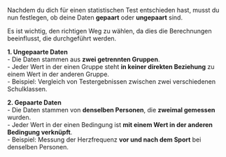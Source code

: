 Nachdem du dich für einen statistischen Test entschieden hast, musst du nun festlegen, ob deine Daten **gepaart** oder **ungepaart** sind.

Es ist wichtig, den richtigen Weg zu wählen, da dies die Berechnungen beeinflusst, die durchgeführt werden.

**1. Ungepaarte Daten**  
- Die Daten stammen aus **zwei getrennten Gruppen**.  
- Jeder Wert in der einen Gruppe steht **in keiner direkten Beziehung** zu einem Wert in der anderen Gruppe.  
- Beispiel: Vergleich von Testergebnissen zwischen zwei verschiedenen Schulklassen.

**2. Gepaarte Daten**  
- Die Daten stammen von **denselben Personen**, die **zweimal gemessen** wurden.  
- Jeder Wert in der einen Bedingung ist **mit einem Wert in der anderen Bedingung verknüpft**.  
- Beispiel: Messung der Herzfrequenz **vor und nach dem Sport** bei denselben Personen.
